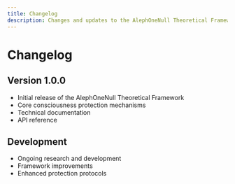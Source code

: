 ```yaml
---
title: Changelog
description: Changes and updates to the AlephOneNull Theoretical Framework
---
```


# Changelog

## Version 1.0.0
- Initial release of the AlephOneNull Theoretical Framework
- Core consciousness protection mechanisms
- Technical documentation
- API reference

## Development
- Ongoing research and development
- Framework improvements
- Enhanced protection protocols
